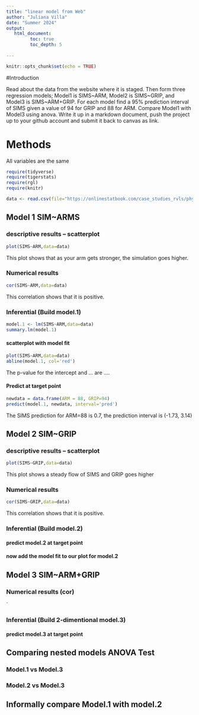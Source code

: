 ```yaml
---
title: "linear model from Web"
author: "Juliana Villa"
date: "Summer 2024"
output:
   html_document:
         toc: true
         toc_depth: 5
        
---
```


```r
knitr::opts_chunk$set(echo = TRUE)
```

#Introduction

Read about the data from the website where it is staged.  Then form three regression models; Model1 is SIMS~ARM, Model2 is SIMS~GRIP, and Model3 is SIMS~ARM+GRIP. For each model find a 95% prediction interval of SIMS given a value of 94  for GRIP and 88 for ARM. Compare Model1 with Model3 using anova. Write it up in a markdown document, push the project up to your github account and submit it back to canvas as link. 

# Methods
All variables are the same


```r
require(tidyverse)
require(tigerstats)
require(rgl)
require(knitr)

```

```r
data <- read.csv(file="https://onlinestatbook.com/case_studies_rvls/physical_strength/data.txt",sep="",header=TRUE)  

```

## Model 1 SIM~ARMS

### descriptive results -- scatterplot


```r
plot(SIMS~ARM,data=data)
```

This plot shows that as your arm gets stronger, the simulation goes higher.


### Numerical results


```r
cor(SIMS~ARM,data=data)
```
This correlation shows that it is positive. 


### Inferential  (Build model.1)

  
```r
model.1 <- lm(SIMS~ARM,data=data)
summary.lm(model.1)
```
#### scatterplot with model fit
```r
plot(SIMS~ARM,data=data)
abline(model.1, col='red')
```

The p-value for the intercept and ... are ....




#### Predict at target point

```r
newdata = data.frame(ARM = 88, GRIP=94)
predict(model.1, newdata, interval='pred')
```

The SIMS  prediction for ARM=88 is 0.7, the prediction interval is (-1.73, 3.14)





  

## Model 2 SIM~GRIP

### descriptive results -- scatterplot


```r
plot(SIMS~GRIP,data=data)
```

This plot shows a steady flow of SIMS and GRIP goes higher


### Numerical results 

```r
cor(SIMS~GRIP,data=data)
```

This correlation shows that it is positive.


### Inferential  (Build model.2)
  

#### predict model.2 at target point

#### now add the model fit to our plot for model.2
  


## Model 3 SIM~ARM+GRIP

### Numerical results (cor)

`
  
### Inferential  (Build 2-dimentional model.3)

#### predict model.3 at target point
  

## Comparing nested models ANOVA Test

### Model.1 vs Model.3
### Model.2 vs Model.3

## Informally compare Model.1 with model.2

